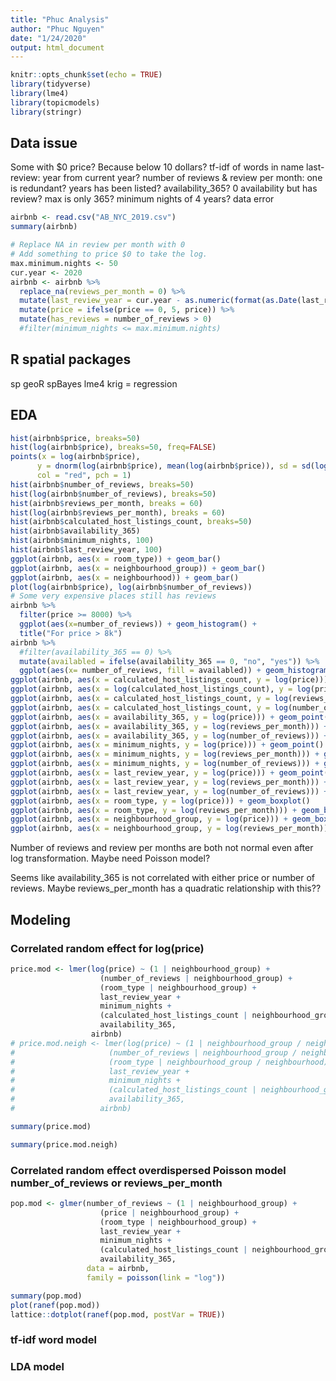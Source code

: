 ```yaml
---
title: "Phuc Analysis"
author: "Phuc Nguyen"
date: "1/24/2020"
output: html_document
---
```


```r
knitr::opts_chunk$set(echo = TRUE)
library(tidyverse)
library(lme4)
library(topicmodels)
library(stringr)
```


## Data issue

Some with $0 price? Because below 10 dollars?
tf-idf of words in name
last-review: year from current year?
number of reviews & review per month: one is redundant?
years has been listed?
availability_365? 0 availability but has review? max is only 365? 
minimum nights of 4 years? data error

```r
airbnb <- read.csv("AB_NYC_2019.csv")
summary(airbnb)
```

```r
# Replace NA in review per month with 0
# Add something to price $0 to take the log.
max.minimum.nights <- 50
cur.year <- 2020
airbnb <- airbnb %>%
  replace_na(reviews_per_month = 0) %>%
  mutate(last_review_year = cur.year - as.numeric(format(as.Date(last_review), "%Y"))) %>%
  mutate(price = ifelse(price == 0, 5, price)) %>%
  mutate(has_reviews = number_of_reviews > 0)
  #filter(minimum_nights <= max.minimum.nights)
```


## R spatial packages

sp
geoR
spBayes
lme4
krig = regression

## EDA

```r
hist(airbnb$price, breaks=50)
hist(log(airbnb$price), breaks=50, freq=FALSE)
points(x = log(airbnb$price), 
      y = dnorm(log(airbnb$price), mean(log(airbnb$price)), sd = sd(log(airbnb$price))), 
      col = "red", pch = 1)
hist(airbnb$number_of_reviews, breaks=50)
hist(log(airbnb$number_of_reviews), breaks=50)
hist(airbnb$reviews_per_month, breaks = 60)
hist(log(airbnb$reviews_per_month), breaks = 60)
hist(airbnb$calculated_host_listings_count, breaks=50)
hist(airbnb$availability_365)
hist(airbnb$minimum_nights, 100)
hist(airbnb$last_review_year, 100)
ggplot(airbnb, aes(x = room_type)) + geom_bar()
ggplot(airbnb, aes(x = neighbourhood_group)) + geom_bar()
ggplot(airbnb, aes(x = neighbourhood)) + geom_bar()
plot(log(airbnb$price), log(airbnb$number_of_reviews))
# Some very expensive places still has reviews
airbnb %>%
  filter(price >= 8000) %>%
  ggplot(aes(x=number_of_reviews)) + geom_histogram() +
  title("For price > 8k")
airbnb %>%
  #filter(availability_365 == 0) %>%
  mutate(availabled = ifelse(availability_365 == 0, "no", "yes")) %>%
  ggplot(aes(x= number_of_reviews, fill = availabled)) + geom_histogram(bins=50, position = "dodge")
ggplot(airbnb, aes(x = calculated_host_listings_count, y = log(price))) + geom_point()
ggplot(airbnb, aes(x = log(calculated_host_listings_count), y = log(price))) + geom_point() + facet_grid(cols = vars(neighbourhood_group))
ggplot(airbnb, aes(x = calculated_host_listings_count, y = log(reviews_per_month))) + geom_point()
ggplot(airbnb, aes(x = calculated_host_listings_count, y = log(number_of_reviews))) + geom_point()
ggplot(airbnb, aes(x = availability_365, y = log(price))) + geom_point()
ggplot(airbnb, aes(x = availability_365, y = log(reviews_per_month))) + geom_point()
ggplot(airbnb, aes(x = availability_365, y = log(number_of_reviews))) + geom_point()
ggplot(airbnb, aes(x = minimum_nights, y = log(price))) + geom_point()
ggplot(airbnb, aes(x = minimum_nights, y = log(reviews_per_month))) + geom_point()
ggplot(airbnb, aes(x = minimum_nights, y = log(number_of_reviews))) + geom_point()
ggplot(airbnb, aes(x = last_review_year, y = log(price))) + geom_point()
ggplot(airbnb, aes(x = last_review_year, y = log(reviews_per_month))) + geom_point()
ggplot(airbnb, aes(x = last_review_year, y = log(number_of_reviews))) + geom_point()
ggplot(airbnb, aes(x = room_type, y = log(price))) + geom_boxplot()
ggplot(airbnb, aes(x = room_type, y = log(reviews_per_month))) + geom_boxplot()
ggplot(airbnb, aes(x = neighbourhood_group, y = log(price))) + geom_boxplot()
ggplot(airbnb, aes(x = neighbourhood_group, y = log(reviews_per_month))) + geom_boxplot()
```

Number of reviews and review per months are both not normal even after log transformation. Maybe need Poisson model?

Seems like availability_365 is not correlated with either price or number of reviews. Maybe reviews_per_month has a quadratic relationship with this??

## Modeling

### Correlated random effect for log(price)

```r
price.mod <- lmer(log(price) ~ (1 | neighbourhood_group) + 
                    (number_of_reviews | neighbourhood_group) +
                    (room_type | neighbourhood_group) + 
                    last_review_year + 
                    minimum_nights + 
                    (calculated_host_listings_count | neighbourhood_group) +  
                    availability_365,
                  airbnb)
# price.mod.neigh <- lmer(log(price) ~ (1 | neighbourhood_group / neighbourhood) + 
#                     (number_of_reviews | neighbourhood_group / neighbourhood) +
#                     (room_type | neighbourhood_group / neighbourhood) + 
#                     last_review_year + 
#                     minimum_nights + 
#                     (calculated_host_listings_count | neighbourhood_group / neighbourhood) +  
#                     availability_365,
#                   airbnb)
```

```r
summary(price.mod)
```

```r
summary(price.mod.neigh)
```

### Correlated random effect overdispersed Poisson model number_of_reviews or reviews_per_month

```r
pop.mod <- glmer(number_of_reviews ~ (1 | neighbourhood_group) + 
                    (price | neighbourhood_group) +
                    (room_type | neighbourhood_group) + 
                    last_review_year + 
                    minimum_nights + 
                    (calculated_host_listings_count | neighbourhood_group) +  
                    availability_365,
                 data = airbnb,
                 family = poisson(link = "log"))
```

```r
summary(pop.mod)
plot(ranef(pop.mod))
lattice::dotplot(ranef(pop.mod, postVar = TRUE))
```

### tf-idf word model

### LDA model

```r

```


